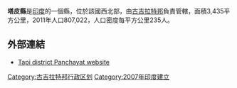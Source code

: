 '''塔皮縣'''是[[印度|印度]]的一個縣，位於該國西北部，由[[古吉拉特邦|古吉拉特邦]]負責管轄，面積3,435平方公里，2011年人口807,022，人口密度每平方公里235人。

==外部連結==
* [http://tapidp.gujarat.gov.in/Tapi/english/index.htm Tapi district Panchayat website] {{Wayback|url=http://tapidp.gujarat.gov.in/Tapi/english/index.htm |date=20190517022107 }}

{{coord|21.12|73.4|type:adm2nd_region:IN|display=title}}

{{India-geo-stub}}
[[Category:古吉拉特邦行政区划|Category:古吉拉特邦行政区划]]
[[Category:2007年印度建立|Category:2007年印度建立]]
{{Gujarat}}